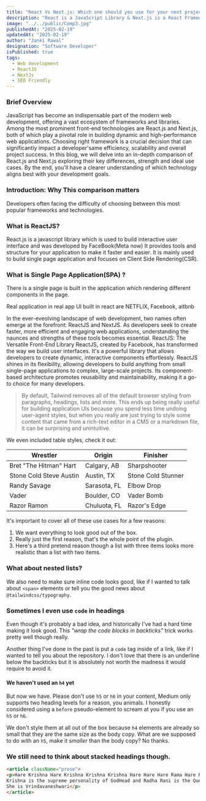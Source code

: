 ```yaml
---
title: "React Vs Next.js: Which one should you use for your next project in 2025?"
description: "React is a JavaScript Library & Next.js is a React Framework"
image: "../../public/Comp3.jpg"
publishedAt: "2025-02-19"
updatedAt: "2025-02-19"
author: "Janki Rawal"
designation: "Software Developer"
isPublished: true
tags: 
  - Web development
  - ReactJS
  - NextJs
  - SEO Friendly
---
```

### Brief Overview
 JavaScript has become an indispensable part of the modern web development, 
 offering a vast ecosystem of frameworks and libraries. Among the most prominent 
 front-end technologies are React.js and Next.js, both of which play a pivotal role 
 in building dynamic and high-performance web applications. 
 Choosing right framework is a crucial decision that can significantly impact a developer'same
 efficiency, scalability and overall project success. In this blog, we will delve into an in-depth 
 comparison of React.js and Next.js exploring their key differences, strength and ideal use cases. 
 By the end, you'll have a clearer understanding of which technology aligns best with your development goals.


### Introduction: Why This comparison matters
Developers often facing the difficulty of choosing between this most popular frameworks and technologies.


### What is ReactJS?

React.js is a javascript library which is used to build interactive user interface and was developed by FaceBook(Meta now)
It provides tools and structure for your application to make it faster and easier. 
It is mainly used to build single page application and focuses on Client Side Rendering(CSR). 

### What is Single Page Application(SPA) ?
There is a single page is built in the application which rendering different components in the page. 

Real application in real app
UI built in react are NETFLIX, Facebook, aitbnb

In the ever-eveolving landscape of web development, two names often emerge at the forefront: ReactJS and NextJS. As developers seek to create faster, more efficient and engaging web applications, understanding the naunces and strengths of these tools becomes essential.
ReactJS: The Versatile Front-End Library
ReactJS, created by Facebook, has transformed the way we build user interfaces. It's a powerful library that allows developers to create dynamic, interactive components effortlessly. ReactJS shines in its flexibility, allowing developers to build anything from small single-page applications to complex, large-scale projects. Its component-based architecture promotes reusability and maintainability, making it a go-to choice for many developers. 
> By default, Tailwind removes all of the default browser styling from paragraphs, headings, lists and more. This ends up being really useful for building application UIs because you spend less time undoing user-agent styles, but when you really are just trying to style some content that came from a rich-text editor in a CMS or a markdown file, it can be surprising and unintuitive.

We even included table styles, check it out:

| Wrestler                | Origin       | Finisher           |
| ----------------------- | ------------ | ------------------ |
| Bret "The Hitman" Hart  | Calgary, AB  | Sharpshooter       |
| Stone Cold Steve Austin | Austin, TX   | Stone Cold Stunner |
| Randy Savage            | Sarasota, FL | Elbow Drop         |
| Vader                   | Boulder, CO  | Vader Bomb         |
| Razor Ramon             | Chuluota, FL | Razor's Edge       |


It's important to cover all of these use cases for a few reasons:

1.  We want everything to look good out of the box.
2.  Really just the first reason, that's the whole point of the plugin.
3.  Here's a third pretend reason though a list with three items looks more realistic than a list with two items.

 ### What about nested lists?

 We also need to make sure inline code looks good, like if I wanted to talk about `<span>` elements or tell you the good news about `@tailwindcss/typography`.

### Sometimes I even use `code` in headings

Even though it's probably a bad idea, and historically I've had a hard time making it look good. This _"wrap the code blocks in backticks"_ trick works pretty well though really.

Another thing I've done in the past is put a `code` tag inside of a link, like if I wanted to tell you about the  repository. I don't love that there is an underline below the backticks but it is absolutely not worth the madness it would require to avoid it.

#### We haven't used an `h4` yet

But now we have. Please don't use `h5` or `h6` in your content, Medium only supports two heading levels for a reason, you animals. I honestly considered using a `before` pseudo-element to scream at you if you use an `h5` or `h6`.

We don't style them at all out of the box because `h4` elements are already so small that they are the same size as the body copy. What are we supposed to do with an `h5`, make it _smaller_ than the body copy? No thanks.

### We still need to think about stacked headings though.

``` Html showLineNumbers {1-2,4} /Krishna/ title="index.html" caption="this is the supreme power"
<article className="prose">
<p>Hare Krishna Hare Krishna Krishna Krishna Hare Hare Hare Rama Hare Rama Rama Rama Hare Hare
Krishna is the supreme personality of GodHead and Radha Rani is the Queen of Krishna or heart of Krishna
She is Vrindavaneshwari</p>
</article>
```
